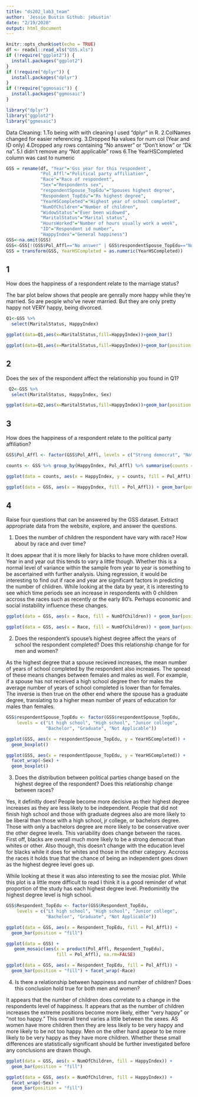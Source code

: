 ```yaml
---
title: "ds202_lab3_team"
author: 'Jessie Bustin Github: jebustin'
date: "2/19/2020"
output: html_document
---
```


```r
knitr::opts_chunk$set(echo = TRUE)
df <- readxl::read_xls("GSS.xls")
if (!require("ggplot2")) {
  install.packages("ggplot2")
}
if (!require("dplyr")) {
  install.packages("dplyr")
}
if (!require("ggmosaic")) {
  install.packages("ggmosaic")
}

library("dplyr")
library("ggplot2")
library("ggmosaic")
```

Data Cleaning:
1.To being with with cleaning I used "dplyr" in R. 
2.ColNames changed for easier referencing. 
3.Dropped Na values for num col (Year and ID only)
4.Dropped any rows containing "No answer" or "Don't know" or "Dk na".
5.I didn't remove any "Not applicable" rows
6.The YearHSCompleted column was cast to numeric
```r
GSS = rename(df, "Year"='Gss year for this respondent',
             "Pol_Affl"="Political party affiliation",
             "Race"="Race of respondent",
             "Sex"="Respondents sex",
             "respondentSpouse_TopEdu"="Spouses highest degree",
             "Respondent_TopEdu"="Rs highest degree",
             "YearHSCompleted"="Highest year of school completed",
             "NumOfChildren"="Number of children",
             "WidowStatus"="Ever been widowed",
             "MaritalStatus"="Marital status", 
             "HoursWorked"="Number of hours usually work a week",
             "ID"="Respondent id number",
             "HappyIndex"="General happiness")
GSS<-na.omit(GSS)
GSS<-GSS[!(GSS$Pol_Affl=="No answer" | GSS$respondentSpouse_TopEdu=="No answer" | GSS$respondentSpouse_TopEdu=="Don't know" | GSS$Respondent_TopEdu=="No answer" | GSS$YearHSCompleted=="No answer"  | GSS$NumOfChildren=="Dk na" | GSS$WidowStatus=="No answer" | GSS$WidowStatus=="Don't know" | GSS$MaritalStatus=="No answer" | GSS$HoursWorked=="No answer" | GSS$HoursWorked=="Don't know" | GSS$HappyIndex=="No answer" | GSS$HappyIndex=="Not applicable"),]
GSS = transform(GSS, YearHSCompleted = as.numeric(YearHSCompleted))
```

## 1

How does the happiness of a respondent relate to the marriage status?

The bar plot below shows that people are genrally more happy while they're married. So are people who've never married. But they are only pretty happy not VERY happy, being divorced.

```r
Q1<-GSS %>%
  select(MaritalStatus, HappyIndex)

ggplot(data=Q1,aes(x=MaritalStatus,fill=HappyIndex))+geom_bar()

ggplot(data=Q1,aes(x=MaritalStatus,fill=HappyIndex))+geom_bar(position = "fill")
```


## 2

Does the sex of the respondent affect the relationship you found in Q1?

```r
 Q2<-GSS %>%
  select(MaritalStatus, HappyIndex, Sex)

ggplot(data=Q2,aes(x=MaritalStatus,fill=HappyIndex))+geom_bar(position = "fill") + facet_wrap(~Sex)
```

## 3

How does the happiness of a respondent relate to the political party affiliation?

```r
GSS$Pol_Affl <- factor(GSS$Pol_Affl, levels = c("Strong democrat", "Not str democrat", "Ind,near dem", "Strong republican", "Not str republican", "Ind,near rep", "Independent", "Other party", "Don't know"))

counts <- GSS %>% group_by(HappyIndex, Pol_Affl) %>% summarise(counts = n()) 

ggplot(data = counts, aes(x = HappyIndex, y = counts, fill = Pol_Affl)) + geom_bar(stat = "identity", position = position_dodge())

ggplot(data = GSS, aes(x = HappyIndex, fill = Pol_Affl)) + geom_bar(position = "fill")
```

## 4

Raise four questions that can be answered by the GSS dataset. Extract appropriate data from the website, explore, and answer the questions.

1. Does the number of children the respondent have vary with race?  How about by race and over time?

It does appear that it is more likely for blacks to have more children overall.  Year in and year out this tends to vary a little though.  Whether this is a normal level of variance within the sample from year to year is something to be ascertained with further analysis.  Using regression, it would be interesting to find out if race and year are significant factors in predicting the number of chlidren.  While looking at the data by year, it is interesting to see which time periods see an increase in respondents with 0 children accross the races such as recently or the early 80's.  Perhaps economic and social instability influence these changes.

```r
ggplot(data = GSS, aes(x = Race, fill = NumOfChildren)) + geom_bar(position = "fill")

ggplot(data = GSS, aes(x = Race, fill = NumOfChildren)) + geom_bar(position = "fill") + facet_wrap(~Year)

```

2. Does the respondent's spouse's highest degree affect the years of
school the respondent completed? Does this relationship change for
for men and women?

As the highest degree that a spouse recieved increases, the mean number of years of school completed by the respondent also increases.  The spread of these means changes between females and males as well.  For example, if a spouse has not received a high school degree then for males the average number of years of school completed is lower than for females.  The inverse is then true on the other end where the spouse has a graduate degree, translating to a higher mean number of years of education for males than females.  

```r
GSS$respondentSpouse_TopEdu <- factor(GSS$respondentSpouse_TopEdu,
    levels = c("Lt high school", "High school", "Junior college",
               "Bachelor", "Graduate", "Not Applicable"))

ggplot(GSS, aes(x = respondentSpouse_TopEdu, y = YearHSCompleted)) +
  geom_boxplot()

ggplot(GSS, aes(x = respondentSpouse_TopEdu, y = YearHSCompleted)) +
  facet_wrap(~Sex) +
  geom_boxplot()
```

3. Does the distribution between political parties change based on
the highest degree of the respondent? Does this relationship change between races?

Yes, it definitly does!  People become more decisive as their highest degree increases as they are less likely to be independent.  People that did not finish high school and those with graduate degrees also are more likely to be liberal than those with a high school, jr college, or bachelors degree.  Those with only a bachelors degree are more likely to be conservative over the other degree levels.  This variability does change between the races. First off, blacks are overall much more likely to be a strong democrat than whites or other.  Also though, this doesn't change with the education level for blacks while it does for whites and those in the other category. Accross the races it holds true that the chance of being an independent goes down as the highest degree level goes up.

While looking at these it was also interesting to see the mosiac plot.  While this plot is a little more difficult to read I think it is a good reminder of what proportion of the study has each highest degree level.  Predominitly the highest degree level is high school.

```r
GSS$Respondent_TopEdu <- factor(GSS$Respondent_TopEdu, 
    levels = c("Lt high school", "High school", "Junior college",
               "Bachelor", "Graduate", "Not Applicable"))

ggplot(data = GSS, aes(x = Respondent_TopEdu, fill = Pol_Affl)) +
  geom_bar(position = "fill")

ggplot(data = GSS) +
   geom_mosaic(aes(x = product(Pol_Affl, Respondent_TopEdu), 
                   fill = Pol_Affl), na.rm=FALSE)

ggplot(data = GSS, aes(x = Respondent_TopEdu, fill = Pol_Affl)) +
  geom_bar(position = "fill") + facet_wrap(~Race)
```

4. Is there a relationship between happiness and number of children?  Does this conclusion hold true for both men and women?

It appears that the number of children does correlate to a change in the respondents level of happiness.  It appears that as the number of children increases the extreme positions become more likely, either "very happy" or "not too happy."  This overall trend varies a little between the sexes.  AS women have more children then they are less likely to be very happy and more likely to be not too happy.  Men
on the other hand appear to be more likely to be very happy as they have more children.  Whether these small differences are statistically significant should be further investigated before any conclusions are drawn though.

```r
ggplot(data = GSS, aes(x = NumOfChildren, fill = HappyIndex)) + 
  geom_bar(position = "fill")

ggplot(data = GSS, aes(x = NumOfChildren, fill = HappyIndex)) +
  facet_wrap(~Sex) +
  geom_bar(position = "fill")

```
